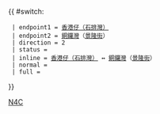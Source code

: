 {{ #switch: {{{format|}}}
  | endpoint1 = [[石排灣邨公共運輸交匯處|香港仔（石排灣）]]
  | endpoint2 = [[銅鑼灣]]（[[景隆街]]）
  | direction = 2
  | status = {{HK Bus Status|N}}
  | inline = [[石排灣邨公共運輸交匯處|香港仔（石排灣）]] ↔ [[銅鑼灣]]（[[景隆街]]）
  | normal =
  | full =
}}<noinclude>[[Category:港島專線小巴路線模板|N4C]]</noinclude>